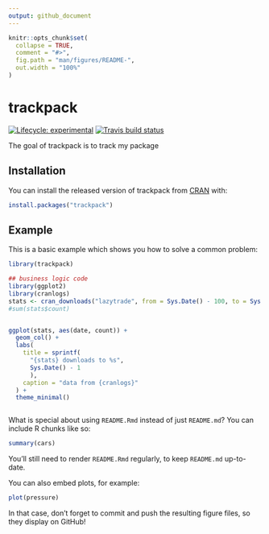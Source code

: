 ```yaml
---
output: github_document
---
```


<!-- README.md is generated from README.Rmd. Please edit that file -->

```r
knitr::opts_chunk$set(
  collapse = TRUE,
  comment = "#>",
  fig.path = "man/figures/README-",
  out.width = "100%"
)
```

# trackpack

<!-- badges: start -->
[![Lifecycle: experimental](https://img.shields.io/badge/lifecycle-experimental-orange.svg)](https://www.tidyverse.org/lifecycle/#experimental)
[![Travis build status](https://travis-ci.com/vladdsm/trackpack.svg?branch=master)](https://travis-ci.com/vladdsm/trackpack)
<!-- badges: end -->

The goal of trackpack is to track my package

## Installation

You can install the released version of trackpack from [CRAN](https://CRAN.R-project.org) with:

``` r
install.packages("trackpack")
```

## Example

This is a basic example which shows you how to solve a common problem:

```r
library(trackpack)

## business logic code
library(ggplot2)
library(cranlogs)
stats <- cran_downloads("lazytrade", from = Sys.Date() - 100, to = Sys.Date() - 1) 
#sum(stats$count)


ggplot(stats, aes(date, count)) + 
  geom_col() + 
  labs(
    title = sprintf(
      "{stats} downloads to %s", 
      Sys.Date() - 1
      ), 
    caption = "data from {cranlogs}"
  ) + 
  theme_minimal()



```

What is special about using `README.Rmd` instead of just `README.md`? You can include R chunks like so:

```r
summary(cars)
```

You'll still need to render `README.Rmd` regularly, to keep `README.md` up-to-date.

You can also embed plots, for example:

```r
plot(pressure)
```

In that case, don't forget to commit and push the resulting figure files, so they display on GitHub!
